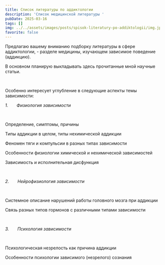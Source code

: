 ```yaml
---
title: Список литературы по аддиктологии
description: 'Список медицинской литературы '
pubDate: 2025-03-16
tags: []
img: ../../assets/images/posts/spisok-literatury-po-addiktologii/img.jpg
favorite: false
---
```



Предлагаю вашему вниманию подборку литературы в сфере аддиктологии, - разделе медицины, изучающем зависимое поведение (аддикцию).

В основном планирую выкладывать здесь прочитанные мной научные статьи.

 

Особенно интересует углубление в следующие аспекты темы зависимости:

*1.       Физиология зависимости*

 

Определение, симптомы, причины

Типы аддикции в целом, типы нехимической аддикции

Феномен тяги и компульсии в разных типах зависимости

Особенности физиологии химической и нехимической зависимостей

Зависимость и исполнительная дисфункция

 

*2.       Нейрофизиология зависимости*

 

Системное описание нарушений работы головного мозга при аддикции

Связь разных типов гормонов с различными типами зависимости

 

*3.       Психология зависимости*

 

Психологическая незрелость как причина аддикции

Особенности психологии зависимого (незрелого) сознания
